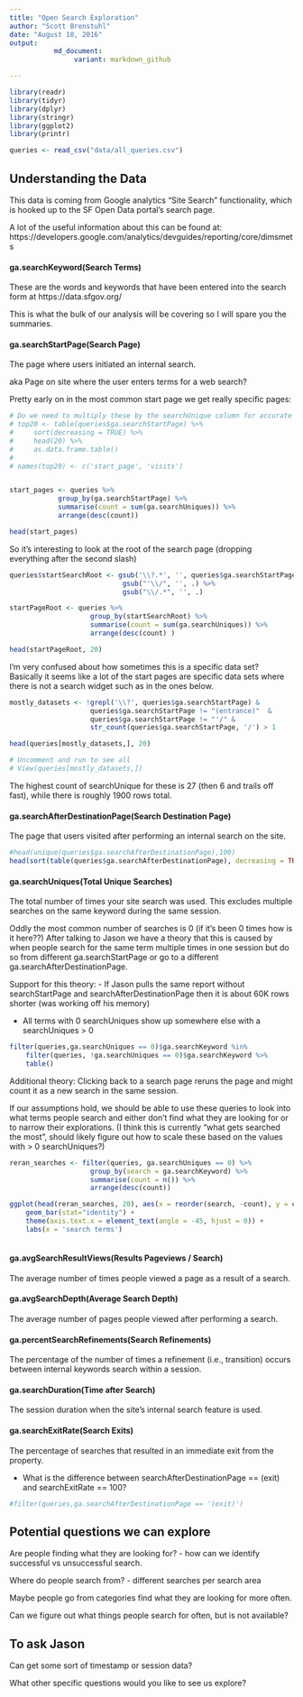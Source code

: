```yaml
---
title: "Open Search Exploration"
author: "Scott Brenstuhl"
date: "August 10, 2016"
output:   
           md_document:
                variant: markdown_github  

---
```


        
```r
library(readr)
library(tidyr)
library(dplyr)
library(stringr)
library(ggplot2)
library(printr)
```


```r
queries <- read_csv("data/all_queries.csv")

```

## Understanding the Data
This data is coming from Google analytics "Site Search" functionality, which is
hooked up to the SF Open Data portal's search page. 

A lot of the useful information about this can be found at: 
https://developers.google.com/analytics/devguides/reporting/core/dimsmets



#### ga.searchKeyword(Search Terms)

These are the words and keywords that have been entered into the search form at
https://data.sfgov.org/

This is what the bulk of our analysis will be covering so I will spare you the 
summaries.

#### ga.searchStartPage(Search Page) 

The page where users initiated an internal search. 

aka Page on site where the user enters terms for a web search?

Pretty early on in the most common start page we get really specific pages:

```r
# Do we need to multiply these by the searchUnique column for accurate counts?
# top20 <- table(queries$ga.searchStartPage) %>%
#     sort(decreasing = TRUE) %>%
#     head(20) %>%
#     as.data.frame.table()
# 
# names(top20) <- c('start_page', 'visits')


start_pages <- queries %>%
            group_by(ga.searchStartPage) %>%
            summarise(count = sum(ga.searchUniques)) %>%
            arrange(desc(count))

head(start_pages)

```


So it's interesting to look at the root of the search page (dropping everything after the 
second slash)

```r

queries$startSearchRoot <- gsub('\\?.*', '', queries$ga.searchStartPage) %>%
                            gsub("'\\/", '', .) %>%
                            gsub("\\/.*", '', .)

startPageRoot <- queries %>%
                    group_by(startSearchRoot) %>%
                    summarise(count = sum(ga.searchUniques)) %>%
                    arrange(desc(count) )

head(startPageRoot, 20)
```



I'm very confused about how sometimes this is a specific data set? Basically it seems
like a lot of the start pages are specific data sets where there is not a search 
widget such as in the ones below.

```r
mostly_datasets <- !grepl('\\?', queries$ga.searchStartPage) & 
                    queries$ga.searchStartPage != "(entrance)"  &
                    queries$ga.searchStartPage != "'/" &
                    str_count(queries$ga.searchStartPage, '/') > 1

head(queries[mostly_datasets,], 20)

# Uncomment and run to see all
# View(queries[mostly_datasets,])

```

The highest count of searchUnique for these is 27 (then 6 and trails off fast), 
while there is roughly 1900 rows total.


#### ga.searchAfterDestinationPage(Search Destination Page)

The page that users visited after performing an internal search on the site.

```r
#head(unique(queries$ga.searchAfterDestinationPage),100)
head(sort(table(queries$ga.searchAfterDestinationPage), decreasing = TRUE), 20)

```


#### ga.searchUniques(Total Unique Searches)

The total number of times your site search was used. This excludes multiple 
searches on the same keyword during the same session.

Oddly the most common number of searches is 0 (if it's been 0 times how is it 
here??) After talking to Jason we have a theory that this is caused by when 
people search for the same term multiple times in one session but do so from
different ga.searchStartPage or go to a different ga.searchAfterDestinationPage.

Support for this theory:
- If Jason pulls the same report without searchStartPage and 
searchAfterDestinationPage then it is about 60K rows shorter (was working off 
his memory)

- All terms with 0 searchUniques show up somewhere else with a searchUniques > 0

```r
filter(queries,ga.searchUniques == 0)$ga.searchKeyword %in% 
    filter(queries, !ga.searchUniques == 0)$ga.searchKeyword %>%
    table()
```

Additional theory: Clicking back to a search page reruns the page and might 
count it as a new search in the same session.

If our assumptions hold, we should be able to use these queries to look into 
what terms people search and either don't find what they are looking for or to 
narrow their explorations. (I think this is currently "what gets 
searched the most", should likely figure out how to scale these based on the 
values with > 0 searchUniques?)

```r
reran_searches <- filter(queries, ga.searchUniques == 0) %>% 
                    group_by(search = ga.searchKeyword) %>%
                    summarise(count = n()) %>%
                    arrange(desc(count)) 

ggplot(head(reran_searches, 20), aes(x = reorder(search, -count), y = count)) +
    geom_bar(stat="identity") +
    theme(axis.text.x = element_text(angle = -45, hjust = 0)) +
    labs(x = 'search terms')
    
```


#### ga.avgSearchResultViews(Results Pageviews / Search)

The average number of times people viewed a page as a result of a search.



#### ga.avgSearchDepth(Average Search Depth)

The average number of pages people viewed after performing a search.



#### ga.percentSearchRefinements(Search Refinements)

The percentage of the number of times a refinement (i.e., transition) occurs 
between internal keywords search within a session.



#### ga.searchDuration(Time after Search)

The session duration when the site's internal search feature is used.



#### ga.searchExitRate(Search Exits)

The percentage of searches that resulted in an immediate exit from the property.

- What is the difference between searchAfterDestinationPage == (exit) and 
searchExitRate == 100?

```r
#filter(queries,ga.searchAfterDestinationPage == '(exit)')
```


## Potential questions we can explore

Are people finding what they are looking for?
- how can we identify successful vs unsuccessful search.

Where do people search from?
- different searches per search area

Maybe people go from categories find what they are looking for more often. 

Can we figure out what things people search for often, but is not available?


## To ask Jason

Can get some sort of timestamp or session data?

What other specific questions would you like to see us explore?



